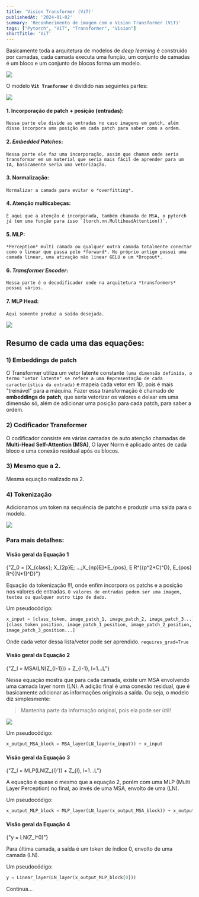 ```yaml
---
title: 'Vision Transformer (ViT)'
publishedAt: '2024-01-02'
summary: 'Reconhecimento de imagem com o Vision Transformer (ViT)'
tags: ["Pytorch", "ViT", "Transformer", "Vision"]
shortTitle: 'ViT'
---
```


Basicamente toda a arquitetura de modelos de *deep learning* é construído por camadas,
cada camada executa uma função, um conjunto de camadas é um bloco e um conjunto
de blocos forma um modelo.

<Image rounded width={600} height={400} caption="Blocos do Transformers" src="/blog/transformer/blocks.png" />

O modelo **`Vit Tranformer`** é dividido nas seguintes partes:

<Image rounded width={600} height={400} caption="Blocos do Transformers" src="/blog/transformer/block.png" />

#### 1. **Incorporação de patch + posição (entradas):**

    Nessa parte ele divide as entradas no caso imagens em patch, além disso incorpora uma posição em cada patch para saber como a ordem.

#### 2. ***Embedded Patches*:**

    Nessa parte ele faz uma incorporação, assim que chamam onde seria transformar em um material que seria mais fácil de aprender para um IA, basicamente seria uma vetorização.

#### 3. **Normalização:**

    Normalizar a camada para evitar o *overfitting*.

#### 4. **Atenção multicabeças:**

    É aqui que a atenção é incorporada, também chamada de MSA, o pytorch já tem uma função para isso `[torch.nn.MultiheadAttention()`.

#### 5. **MLP:**

    *Perception* multi camada ou qualquer outra camada totalmente conectar como o linear que passa pelo *forward*. No próprio artigo possui uma camada linear, uma ativação não linear GELU e um *Dropout*.

#### 6. ***Transformer Encoder*:**

    Nessa parte é o decodificador onde na arquitetura *transformers* possui vários.

#### 7. **MLP Head:**

    Aqui somente produz a saída desejada.

<Image rounded width={600} height={400} caption="4 Equações Gerais" src="/blog/transformer/math.png" />

## Resumo de cada uma das equações:

### 1) Embeddings de patch
O Transformer utiliza um vetor latente constante `(uma dimensão definida, o termo "vetor latente" se refere a uma
Representação de cada característica da entrada)` e mapeia cada vetor em 1D, pois é mais "treinável" para a máquina. 
Fazer essa transformação é chamado de **embeddings de patch**, que seria vetorizar os valores e deixar em uma dimensão só, além de 
adicionar uma posição para cada patch, para saber a ordem.

### 2) Codificador Transformer
O codificador consiste em várias camadas de auto atenção chamadas de **Multi-Head Self-Attention (MSA)**,
O layer Norm é aplicado antes de cada bloco e uma conexão residual após os blocos.

### 3) Mesmo que a 2.
Mesma equação realizado na 2.

### 4) Tokenização
Adicionamos um token na sequência de patchs e produzir uma saída para o modelo.

<Image rounded width={600} height={400} caption="Relação dos blocos" src="/blog/transformer/equations.png" />

### Para mais detalhes:

#### Visão geral da Equação 1

<MathBlock caption="Equação Z0">
  {"Z_0 = [X_{class}; X_{2p}E; ...;X_{np}E]+E_{pos}, E R^{(p^2*C)^D}, E_{pos} R^{(N*1)^D}"}
</MathBlock>

Equação da tokenização !!!, onde enfim incorpora os patchs e a posição nos valores de entradas.
`O valores de entradas podem ser uma imagem, textou ou qualquer outro tipo de dado.`

Um pseudocódigo:

```python
x_input = [class_token, image_patch_1, image_patch_2, image_patch_3...] + 
[class_token_position, image_patch_1_position, image_patch_2_position, 
image_patch_3_position...]
``` 

Onde cada vetor dessa lista/vetor pode ser aprendido. `requires_grad=True`

#### Visão geral da Equação 2

<MathBlock caption="Equação Zl">
  {"Z_l = MSA(LN(Z_{l-1})) + Z_{l-1}, l=1...L"}
</MathBlock>

Nessa equação mostra que para cada camada, existe um MSA envolvendo uma camada layer norm (LN).
A adição final é uma conexão residual, que é basicamente adicionar as informações originais a saída. Ou seja, o modelo
diz simplesmente:
> Mantenha parte da informação original, pois ela pode ser útil!

<Image rounded width={600} height={400} caption="Conexão residual" src="/blog/transformer/residual.png" />

Um pseudocódigo:
```python
x_output_MSA_block = MSA_layer(LN_layer(x_input)) + x_input
```
#### Visão geral da Equação 3

<MathBlock caption="Equação Zl">
  {"Z_l = MLP(LN(Z_{l}')) + Z_{l}, l=1...L"}
</MathBlock>

A equação é quase o mesmo que a equação 2, porém com uma MLP (Multi Layer Perception) no final, ao invés de uma MSA, envolto de uma (LN).

Um pseudocódigo:
```python
x_output_MLP_block = MLP_layer(LN_layer(x_output_MSA_block)) + x_output_MSA_block
```
#### Visão geral da Equação 4

<MathBlock caption="Equação final">
  {"y = LN(Z_l^0)"}
</MathBlock>

Para última camada, a saída é um token de índice 0, envolto de uma camada (LN).

Um pseudocódigo:
```python
y = Linear_layer(LN_layer(x_output_MLP_block[0]))
```

<div className="text-tertiary text-sm mt-8">
Continua...
</div>
